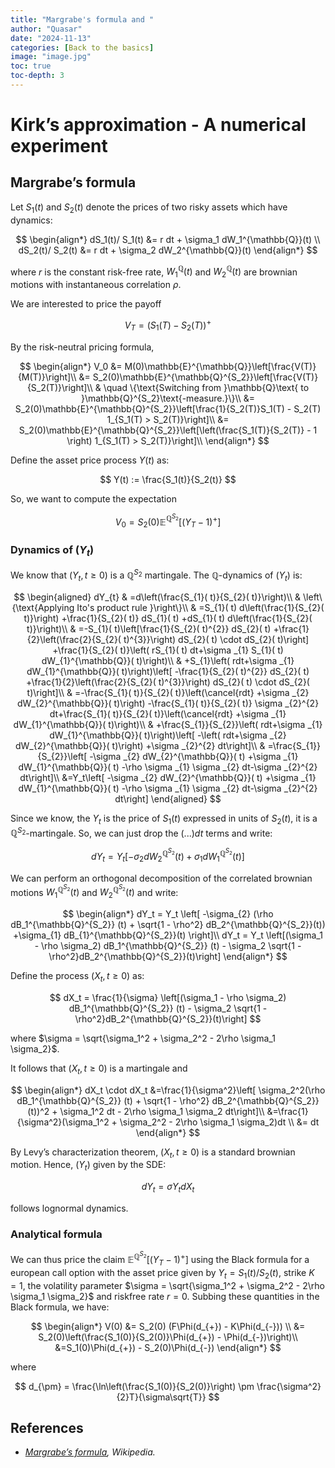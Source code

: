 ```yaml
---
title: "Margrabe's formula and "
author: "Quasar"
date: "2024-11-13"
categories: [Back to the basics]      
image: "image.jpg"
toc: true
toc-depth: 3
---
```


# Kirk's approximation - A numerical experiment

## Margrabe's formula

Let $S_1(t)$ and $S_2(t)$ denote the prices of two risky assets which have dynamics:

$$
\begin{align*}
dS_1(t)/ S_1(t) &= r dt + \sigma_1 dW_1^{\mathbb{Q}}(t) \\
dS_2(t)/ S_2(t) &= r dt + \sigma_2 dW_2^{\mathbb{Q}}(t) 
\end{align*}
$$

where $r$ is the constant risk-free rate, $W_1^{\mathbb{Q}}(t)$ and $W_2^{\mathbb{Q}}(t)$ are brownian motions with instantaneous correlation $\rho$.

We are interested to price the payoff

$$
V_T = (S_1(T) - S_2(T))^+
$$

By the risk-neutral pricing formula,

$$
\begin{align*}
V_0 &= M(0)\mathbb{E}^{\mathbb{Q}}\left[\frac{V(T)}{M(T)}\right]\\
&= S_2(0)\mathbb{E}^{\mathbb{Q}^{S_2}}\left[\frac{V(T)}{S_2(T)}\right]\\
& \quad \{\text{Switching from }\mathbb{Q}\text{ to }\mathbb{Q}^{S_2}\text{-measure.}\}\\
&= S_2(0)\mathbb{E}^{\mathbb{Q}^{S_2}}\left[\frac{1}{S_2(T)}S_1(T) - S_2(T) 1_{S_1(T) > S_2(T)}\right]\\
&= S_2(0)\mathbb{E}^{\mathbb{Q}^{S_2}}\left[\left(\frac{S_1(T)}{S_2(T)} - 1 \right) 1_{S_1(T) > S_2(T)}\right]\\
\end{align*}
$$

Define the asset price process $Y(t)$ as:

$$
Y(t) := \frac{S_1(t)}{S_2(t)}
$$

So, we want to compute the expectation

$$
V_0 = S_2(0) \mathbb{E}^{\mathbb{Q}^{S_2}} \left[(Y_T - 1)^+\right]
$$

### Dynamics of $(Y_t)$

We know that $(Y_t,t\geq 0)$ is a $\mathbb{Q}^{S_2}$ martingale. The $\mathbb{Q}$-dynamics of $(Y_t)$ is:

$$
\begin{aligned}
dY_{t} & =d\left(\frac{S_{1}( t)}{S_{2}( t)}\right)\\
 & \left\{\text{Applying Ito's product rule }\right\}\\
 & =S_{1}( t) d\left(\frac{1}{S_{2}( t)}\right) +\frac{1}{S_{2}( t)} dS_{1}( t) +dS_{1}( t) d\left(\frac{1}{S_{2}( t)}\right)\\
 & =-S_{1}( t)\left[\frac{1}{S_{2}( t)^{2}} dS_{2}( t) +\frac{1}{2}\left(\frac{2}{S_{2}( t)^{3}}\right) dS_{2}( t) \cdot dS_{2}( t)\right] +\frac{1}{S_{2}( t)}\left( rS_{1}( t) dt+\sigma _{1} S_{1}( t) dW_{1}^{\mathbb{Q}}( t)\right)\\
 & +S_{1}\left( rdt+\sigma _{1} dW_{1}^{\mathbb{Q}}( t)\right)\left[ -\frac{1}{S_{2}( t)^{2}} dS_{2}( t) +\frac{1}{2}\left(\frac{2}{S_{2}( t)^{3}}\right) dS_{2}( t) \cdot dS_{2}( t)\right]\\
 & =-\frac{S_{1}( t)}{S_{2}( t)}\left(\cancel{rdt} +\sigma _{2} dW_{2}^{\mathbb{Q}}( t)\right) -\frac{S_{1}( t)}{S_{2}( t)} \sigma _{2}^{2} dt+\frac{S_{1}( t)}{S_{2}( t)}\left(\cancel{rdt} +\sigma _{1} dW_{1}^{\mathbb{Q}}( t)\right)\\
 & +\frac{S_{1}}{S_{2}}\left( rdt+\sigma _{1} dW_{1}^{\mathbb{Q}}( t)\right)\left[ -\left( rdt+\sigma _{2} dW_{2}^{\mathbb{Q}}( t)\right) +\sigma _{2}^{2} dt\right]\\
 & =\frac{S_{1}}{S_{2}}\left[ -\sigma _{2} dW_{2}^{\mathbb{Q}}( t) +\sigma _{1} dW_{1}^{\mathbb{Q}}( t) -\rho \sigma _{1} \sigma _{2} dt-\sigma _{2}^{2} dt\right]\\
&=Y_t\left[ -\sigma _{2} dW_{2}^{\mathbb{Q}}( t) +\sigma _{1} dW_{1}^{\mathbb{Q}}( t) -\rho \sigma _{1} \sigma _{2} dt-\sigma _{2}^{2} dt\right]
\end{aligned}
$$

Since we know, the $Y_t$ is the price of $S_1(t)$ expressed in units of $S_2(t)$, it is a $\mathbb{Q}^{S_2}$-martingale. So, we can just drop the $(...)dt$ terms and write:

$$
dY_t = Y_t \left[ -\sigma_{2} dW_{2}^{\mathbb{Q}^{S_2}}( t) +\sigma_{1} dW_{1}^{\mathbb{Q}^{S_2}}(t) \right]
$$

We can perform an orthogonal decomposition of the correlated brownian motions $W_1^{\mathbb{Q}^{S_2}}(t)$ and $W_2^{\mathbb{Q}^{S_2}}(t)$ and write:

$$
\begin{align*}
dY_t = Y_t \left[ -\sigma_{2} (\rho dB_1^{\mathbb{Q}^{S_2}} (t) + \sqrt{1 - \rho^2} dB_2^{\mathbb{Q}^{S_2}}(t)) +\sigma_{1} dB_{1}^{\mathbb{Q}^{S_2}}(t) \right]\\
dY_t = Y_t \left[(\sigma_1 - \rho \sigma_2) dB_1^{\mathbb{Q}^{S_2}} (t) - \sigma_2 \sqrt{1 - \rho^2}dB_2^{\mathbb{Q}^{S_2}}(t)\right] 
\end{align*}
$$

Define the process $(X_t,t\geq 0)$ as:

$$
dX_t = \frac{1}{\sigma} \left[(\sigma_1 - \rho \sigma_2) dB_1^{\mathbb{Q}^{S_2}} (t) - \sigma_2 \sqrt{1 - \rho^2}dB_2^{\mathbb{Q}^{S_2}}(t)\right] 
$$

where $\sigma = \sqrt{\sigma_1^2 + \sigma_2^2 - 2\rho \sigma_1 \sigma_2}$. 

It follows that $(X_t,t\geq 0)$ is a martingale and 

$$
\begin{align*}
dX_t \cdot dX_t &=\frac{1}{\sigma^2}\left[ \sigma_2^2(\rho dB_1^{\mathbb{Q}^{S_2}} (t) + \sqrt{1 - \rho^2} dB_2^{\mathbb{Q}^{S_2}}(t))^2 + \sigma_1^2 dt - 2\rho \sigma_1 \sigma_2 dt\right]\\
&=\frac{1}{\sigma^2}(\sigma_1^2 + \sigma_2^2 - 2\rho \sigma_1 \sigma_2)dt \\
&= dt
\end{align*}
$$

By Levy's characterization theorem, $(X_t,t\geq 0)$ is a standard brownian motion. Hence, $(Y_t)$ given by the SDE:

$$
dY_t = \sigma Y_t dX_t
$$

follows lognormal dynamics.

### Analytical formula

We can thus price the claim $\mathbb{E}^{\mathbb{Q}^{S_2}}\left[(Y_T - 1)^+\right]$ using the Black formula for a european call option with the asset price given by $Y_t = S_1(t)/S_2(t)$, strike $K = 1$, the volatility parameter $\sigma = \sqrt{\sigma_1^2 + \sigma_2^2 - 2\rho \sigma_1 \sigma_2}$ and riskfree rate $r=0$. Subbing these quantities in the Black formula, we have:

$$
\begin{align*}
V(0) &= S_2(0) (F\Phi(d_{+}) - K\Phi(d_{-})) \\
&= S_2(0)\left(\frac{S_1(0)}{S_2(0)}\Phi(d_{+}) - \Phi(d_{-})\right)\\
&=S_1(0)\Phi(d_{+}) - S_2(0)\Phi(d_{-})
\end{align*}
$$

where 

$$
d_{\pm} = \frac{\ln\left(\frac{S_1(0)}{S_2(0)}\right) \pm \frac{\sigma^2}{2}T}{\sigma\sqrt{T}}
$$


## References {.appendix}


- *[Margrabe's formula](https://en.wikipedia.org/wiki/Margrabe%27s_formula), Wikipedia.*

